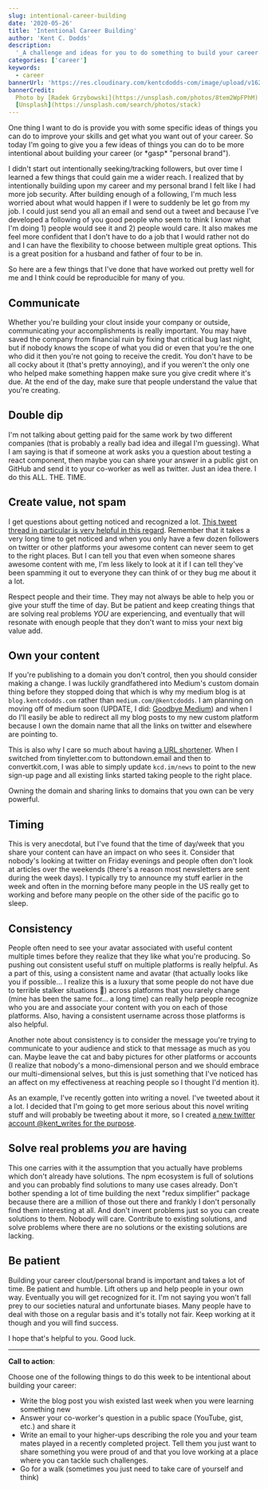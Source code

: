 ```yaml
---
slug: intentional-career-building
date: '2020-05-26'
title: 'Intentional Career Building'
author: 'Kent C. Dodds'
description:
  '_A challenge and ideas for you to do something to build your career._'
categories: ['career']
keywords:
  - career
bannerUrl: 'https://res.cloudinary.com/kentcdodds-com/image/upload/v1625032959/kentcdodds.com/content/blog/intentional-career-building/banner.jpg'
bannerCredit:
  Photo by [Radek Grzybowski](https://unsplash.com/photos/8tem2WpFPhM) on
  [Unsplash](https://unsplash.com/search/photos/stack)
---
```


One thing I want to do is provide you with some specific ideas of things you can
do to improve your skills and get what you want out of your career. So today I'm
going to give you a few ideas of things you can do to be more intentional about
building your career (or \*gasp\* "personal brand").

I didn't start out intentionally seeking/tracking followers, but over time I
learned a few things that could gain me a wider reach. I realized that by
intentionally building upon my career and my personal brand I felt like I had
more job security. After building enough of a following, I'm much less worried
about what would happen if I were to suddenly be let go from my job. I could
just send you all an email and send out a tweet and because I've developed a
following of you good people who seem to think I know what I'm doing 1) people
would see it and 2) people would care. It also makes me feel more confident that
I don't have to do a job that I would rather not do and I can have the
flexibility to choose between multiple great options. This is a great position
for a husband and father of four to be in.

So here are a few things that I've done that have worked out pretty well for me
and I think could be reproducible for many of you.

## Communicate

Whether you're building your clout inside your company or outside, communicating
your accomplishments is really important. You may have saved the company from
financial ruin by fixing that critical bug last night, but if nobody knows the
scope of what you did or even that you're the one who did it then you're not
going to receive the credit. You don't have to be all cocky about it (that's
pretty annoying), and if you weren't the only one who helped make something
happen make sure you give credit where it's due. At the end of the day, make
sure that people understand the value that you're creating.

## Double dip

I'm not talking about getting paid for the same work by two different companies
(that is probably a really bad idea and illegal I'm guessing). What I am saying
is that if someone at work asks you a question about testing a react component,
then maybe you can share your answer in a public gist on GitHub and send it to
your co-worker as well as twitter. Just an idea there. I do this ALL. THE. TIME.

## Create value, not spam

I get questions about getting noticed and recognized a lot.
[This tweet thread in particular is very helpful in this regard](https://twitter.com/gulshansainis/status/1085854812694929408).
Remember that it takes a very long time to get noticed and when you only have a
few dozen followers on twitter or other platforms your awesome content can never
seem to get to the right places. But I can tell you that even when someone
shares awesome content with me, I'm less likely to look at it if I can tell
they've been spamming it out to everyone they can think of or they bug me about
it a lot.

Respect people and their time. They may not always be able to help you or give
your stuff the time of day. But be patient and keep creating things that are
solving real problems _YOU_ are experiencing, and eventually that will resonate
with enough people that they don't want to miss your next big value add.

## Own your content

If you're publishing to a domain you don't control, then you should consider
making a change. I was luckily grandfathered into Medium's custom domain thing
before they stopped doing that which is why my medium blog is at
`blog.kentcdodds.com` rather than `medium.com/@kentcdodds`. I am planning on
moving off of medium soon (UPDATE, I did:
[Goodbye Medium](/blog/goodbye-medium)) and when I do I'll easily be able to
redirect all my blog posts to my new custom platform because I own the domain
name that all the links on twitter and elsewhere are pointing to.

This is also why I care so much about having
[a URL shortener](https://youtu.be/HL6paXyx6hM?list=PLV5CVI1eNcJgCrPH_e6d57KRUTiDZgs0u).
When I switched from tinyletter.com to buttondown.email and then to
convertkit.com, I was able to simply update `kcd.im/news` to point to the new
sign-up page and all existing links started taking people to the right place.

Owning the domain and sharing links to domains that you own can be very
powerful.

## Timing

This is very anecdotal, but I've found that the time of day/week that you share
your content can have an impact on who sees it. Consider that nobody's looking
at twitter on Friday evenings and people often don't look at articles over the
weekends (there's a reason most newsletters are sent during the week days). I
typically try to announce my stuff earlier in the week and often in the morning
before many people in the US really get to working and before many people on the
other side of the pacific go to sleep.

## Consistency

People often need to see your avatar associated with useful content multiple
times before they realize that they like what you're producing. So pushing out
consistent useful stuff on multiple platforms is really helpful. As a part of
this, using a consistent name and avatar (that actually looks like you if
possible... I realize this is a luxury that some people do not have due to
terrible stalker situations 🙁) across platforms that you rarely change (mine
has been the same for... a long time) can really help people recognize who you
are and associate your content with you on each of those platforms. Also, having
a consistent username across those platforms is also helpful.

Another note about consistency is to consider the message you're trying to
communicate to your audience and stick to that message as much as you can. Maybe
leave the cat and baby pictures for other platforms or accounts (I realize that
nobody's a mono-dimensional person and we should embrace our multi-dimensional
selves, but this is just something that I've noticed has an affect on my
effectiveness at reaching people so I thought I'd mention it).

As an example, I've recently gotten into writing a novel. I've tweeted about it
a lot. I decided that I'm going to get more serious about this novel writing
stuff and will probably be tweeting about it more, so I created
[a new twitter account @kent_writes for the purpose](https://twitter.com/kent_writes).

## Solve real problems _you_ are having

This one carries with it the assumption that you actually have problems which
don't already have solutions. The npm ecosystem is full of solutions and you can
probably find solutions to many use cases already. Don't bother spending a lot
of time building the next "redux simplifier" package because there are a million
of those out there and frankly I don't personally find them interesting at all.
And don't invent problems just so you can create solutions to them. Nobody will
care. Contribute to existing solutions, and solve problems where there are no
solutions or the existing solutions are lacking.

## Be patient

Building your career clout/personal brand is important and takes a lot of time.
Be patient and humble. Lift others up and help people in your own way.
Eventually you will get recognized for it. I'm not saying you won't fall prey to
our societies natural and unfortunate biases. Many people have to deal with
those on a regular basis and it's totally not fair. Keep working at it though
and you will find success.

I hope that's helpful to you. Good luck.

---

**Call to action**:

Choose one of the following things to do this week to be intentional about
building your career:

- Write the blog post you wish existed last week when you were learning
  something new
- Answer your co-worker's question in a public space (YouTube, gist, etc.) and
  share it
- Write an email to your higher-ups describing the role you and your team mates
  played in a recently completed project. Tell them you just want to share
  something you were proud of and that you love working at a place where you can
  tackle such challenges.
- Go for a walk (sometimes you just need to take care of yourself and think)
